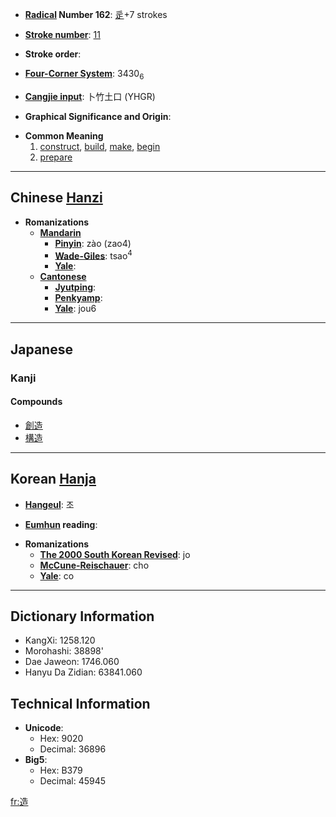 * '''[[Wiktionary:Chinese radical index| Radical]] Number 162''': [[Wiktionary:Chinese radical index 辵|辵]]+7 strokes

* '''[[Wiktionary:Chinese total strokes index|Stroke number]]''': [[Wiktionary:Chinese total strokes index 11|11]]

* '''Stroke order''': 

* '''[[Wiktionary:Chinese four corner index|Four-Corner System]]''': 3430<sub>6</sub>

* '''[[Wiktionary:Chinese Cangjie index|Cangjie input]]''': 卜竹土口 (YHGR)

* '''Graphical Significance and Origin''': 

* '''Common Meaning'''
*# [[construct]], [[build]], [[make]], [[begin]]
*# [[prepare]]


----

== Chinese [[Hanzi]] ==

* '''Romanizations'''
** '''[[Mandarin]]'''
*** '''[[Pinyin]]''': zào (zao4)
*** '''[[Wade-Giles]]''': tsao<sup>4</sup>
*** '''[[Yale]]''': 
** '''[[Cantonese]]'''
*** '''[[Jyutping]]''':
*** '''[[Penkyamp]]''': 
*** '''[[Yale]]''': jou6


----

== Japanese ==
===Kanji===
{{kanji|[[ぞう]] ([[zō]])|[[つくる]] ([[造る]], [[tsukuru]]), [[いたる]] ([[itaru]]), [[なる]] ([[naru]])}}
====Compounds==== 
* [[創造]]
* [[構造]]     


----

== Korean [[Hanja]] ==

* '''[[Hangeul]]''': 조

* '''[[Eumhun]] reading''': 

* '''Romanizations'''
** '''[[The 2000 South Korean Revised Romanization|The 2000 South Korean Revised]]''': jo
** '''[[McCune-Reischauer]]''': cho
** '''[[Yale]]''': co

----

== Dictionary Information ==

* KangXi: 1258.120
* Morohashi: 38898'
* Dae Jaweon: 1746.060
* Hanyu Da Zidian: 63841.060

== Technical Information ==

* '''Unicode''':
** Hex: 9020
** Decimal: 36896
* '''Big5''':
** Hex: B379
** Decimal: 45945

[[fr:造]]
